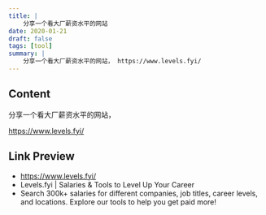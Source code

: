 ```yaml
---
title: |
    分享一个看大厂薪资水平的网站
date: 2020-01-21
draft: false
tags: [tool]
summary: |
    分享一个看大厂薪资水平的网站， https://www.levels.fyi/
---
```


## Content

分享一个看大厂薪资水平的网站，

https://www.levels.fyi/

## Link Preview

- https://www.levels.fyi/
- Levels.fyi | Salaries & Tools to Level Up Your Career
- Search 300k+ salaries for different companies, job titles, career levels, and locations. Explore our tools to help you get paid more!
